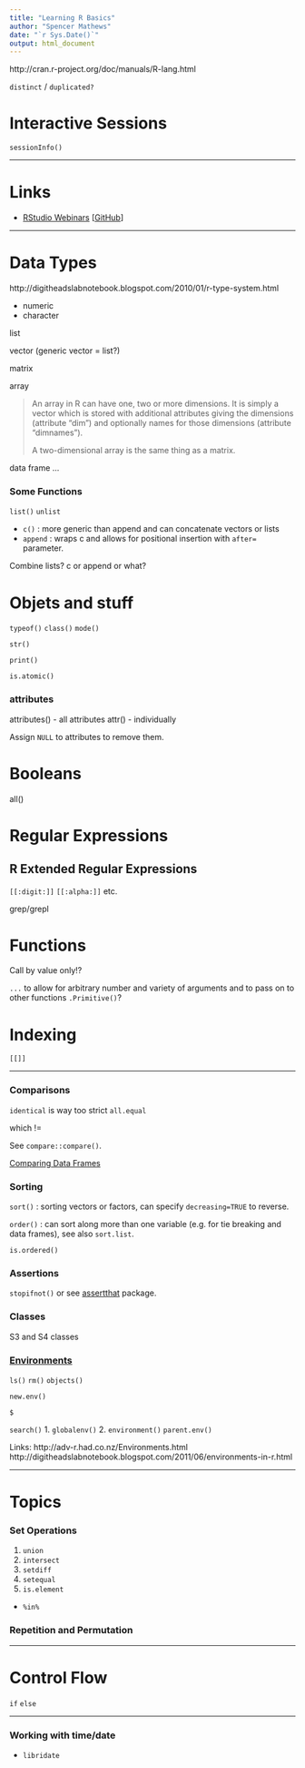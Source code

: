 ```yaml
---
title: "Learning R Basics"
author: "Spencer Mathews"
date: "`r Sys.Date()`"
output: html_document
---
```



http://cran.r-project.org/doc/manuals/R-lang.html






`distinct` / `duplicated?`

# Interactive Sessions

`sessionInfo()`


---

# Links


- [RStudio Webinars](http://www.rstudio.com/resources/webinars/) [[GitHub](https://github.com/rstudio/webinars)]

---

# Data Types


http://digitheadslabnotebook.blogspot.com/2010/01/r-type-system.html


- numeric
- character


list

vector (generic vector = list?)

matrix

array

> An array in R can have one, two or more dimensions. It is simply a vector which is stored with additional attributes giving the dimensions (attribute "dim") and optionally names for those dimensions (attribute "dimnames").
>
> A two-dimensional array is the same thing as a matrix.

data frame
...


### Some Functions

`list()`
`unlist`

- `c()` : more generic than append and can concatenate vectors or lists
- `append` : wraps c and allows for positional insertion with `after=` parameter.

Combine lists? c or append or what?




# Objets and stuff

`typeof()`
`class()`
`mode()`

`str()`

`print()`

`is.atomic()`


### attributes
attributes() - all attributes
attr() - individually

Assign `NULL` to attributes to remove them.



# Booleans

all()

# Regular Expressions


## R Extended Regular Expressions

`[[:digit:]]`
`[[:alpha:]]`
etc.


grep/grepl

# Functions
Call by value only!?

`...` to allow for arbitrary number and variety of arguments and to pass on to other functions
`.Primitive()`?



# Indexing

`[[]]`


---

### Comparisons

`identical` is way too strict
`all.equal`

which !=

See `compare::compare()`.


[Comparing Data Frames](http://www.cookbook-r.com/Manipulating_data/Comparing_data_frames/)


### Sorting

`sort()` : sorting vectors or factors, can specify `decreasing=TRUE` to reverse.

`order()` : can sort along more than one variable (e.g. for tie breaking and data frames), see also `sort.list`.


`is.ordered()`


### Assertions

`stopifnot()` or see [assertthat](https://github.com/hadley/assertthat) package.


### Classes
S3 and S4 classes


### [Environments](http://cran.r-project.org/doc/manuals/R-lang.html#Environment-objects)

`ls()`
`rm()`
`objects()`



`new.env()`

`$`

`search()`
1. `globalenv()`
2. `environment()`
`parent.env()`

Links:
http://adv-r.had.co.nz/Environments.html
http://digitheadslabnotebook.blogspot.com/2011/06/environments-in-r.html

---

# Topics

### Set Operations

1. `union`
2. `intersect`
3. `setdiff`
4. `setequal`
5. `is.element`

- `%in%`


### Repetition and Permutation

---

# Control Flow

`if` `else`



---

### Working with time/date
- `libridate`
